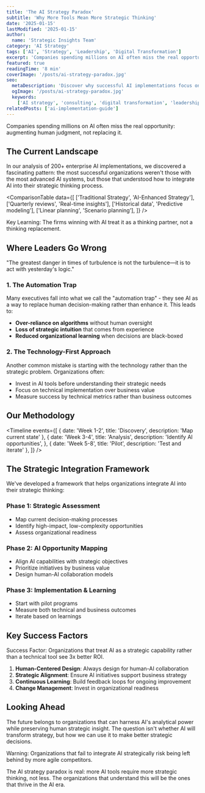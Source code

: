```yaml
---
title: 'The AI Strategy Paradox'
subtitle: 'Why More Tools Mean More Strategic Thinking'
date: '2025-01-15'
lastModified: '2025-01-15'
author:
  name: 'Strategic Insights Team'
category: 'AI Strategy'
tags: ['AI', 'Strategy', 'Leadership', 'Digital Transformation']
excerpt: 'Companies spending millions on AI often miss the real opportunity: augmenting human judgment, not replacing it.'
featured: true
readingTime: '8 min'
coverImage: '/posts/ai-strategy-paradox.jpg'
seo:
  metaDescription: 'Discover why successful AI implementations focus on augmenting human judgment rather than replacing it.'
  ogImage: '/posts/ai-strategy-paradox.jpg'
  keywords:
    ['AI strategy', 'consulting', 'digital transformation', 'leadership']
relatedPosts: ['ai-implementation-guide']
---
```


<InsightBox>
  Companies spending millions on AI often miss the real opportunity: augmenting
  human judgment, not replacing it.
</InsightBox>

## The Current Landscape

In our analysis of 200+ enterprise AI implementations, we discovered a fascinating pattern: the most successful organizations weren't those with the most advanced AI systems, but those that understood how to integrate AI into their strategic thinking process.

<MetricCard number="73%" trend="up" label="report improved decision speed" />

<ComparisonTable
  data={[
    ['Traditional Strategy', 'AI-Enhanced Strategy'],
    ['Quarterly reviews', 'Real-time insights'],
    ['Historical data', 'Predictive modeling'],
    ['Linear planning', 'Scenario planning'],
  ]}
/>

<Callout type="insight">
  Key Learning: The firms winning with AI treat it as a thinking partner, not a
  thinking replacement.
</Callout>

## Where Leaders Go Wrong

<Quote author="Peter Drucker">
  "The greatest danger in times of turbulence is not the turbulence—it is to act
  with yesterday's logic."
</Quote>

### 1. The Automation Trap

Many executives fall into what we call the "automation trap" - they see AI as a way to replace human decision-making rather than enhance it. This leads to:

- **Over-reliance on algorithms** without human oversight
- **Loss of strategic intuition** that comes from experience
- **Reduced organizational learning** when decisions are black-boxed

### 2. The Technology-First Approach

Another common mistake is starting with the technology rather than the strategic problem. Organizations often:

- Invest in AI tools before understanding their strategic needs
- Focus on technical implementation over business value
- Measure success by technical metrics rather than business outcomes

## Our Methodology

<Timeline
  events={[
    { date: 'Week 1-2', title: 'Discovery', description: 'Map current state' },
    {
      date: 'Week 3-4',
      title: 'Analysis',
      description: 'Identify AI opportunities',
    },
    { date: 'Week 5-8', title: 'Pilot', description: 'Test and iterate' },
  ]}
/>

## The Strategic Integration Framework

We've developed a framework that helps organizations integrate AI into their strategic thinking:

### Phase 1: Strategic Assessment

- Map current decision-making processes
- Identify high-impact, low-complexity opportunities
- Assess organizational readiness

### Phase 2: AI Opportunity Mapping

- Align AI capabilities with strategic objectives
- Prioritize initiatives by business value
- Design human-AI collaboration models

### Phase 3: Implementation & Learning

- Start with pilot programs
- Measure both technical and business outcomes
- Iterate based on learnings

## Key Success Factors

<Callout type="success">
  Success Factor: Organizations that treat AI as a strategic capability rather
  than a technical tool see 3x better ROI.
</Callout>

1. **Human-Centered Design**: Always design for human-AI collaboration
2. **Strategic Alignment**: Ensure AI initiatives support business strategy
3. **Continuous Learning**: Build feedback loops for ongoing improvement
4. **Change Management**: Invest in organizational readiness

## Looking Ahead

The future belongs to organizations that can harness AI's analytical power while preserving human strategic insight. The question isn't whether AI will transform strategy, but how we can use it to make better strategic decisions.

<Callout type="warning">
  Warning: Organizations that fail to integrate AI strategically risk being left
  behind by more agile competitors.
</Callout>

The AI strategy paradox is real: more AI tools require more strategic thinking, not less. The organizations that understand this will be the ones that thrive in the AI era.
